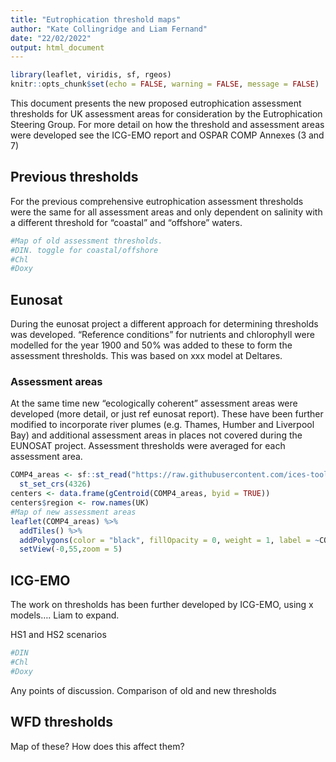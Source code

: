 ```yaml
---
title: "Eutrophication threshold maps"
author: "Kate Collingridge and Liam Fernand"
date: "22/02/2022"
output: html_document
---
```


```r
library(leaflet, viridis, sf, rgeos)
knitr::opts_chunk$set(echo = FALSE, warning = FALSE, message = FALSE)
```

This document presents the new proposed eutrophication assessment thresholds for UK assessment areas for consideration by the Eutrophication Steering Group. For more detail on how the threshold and assessment areas were developed see the ICG-EMO report and OSPAR COMP Annexes (3 and 7)

## Previous thresholds

For the previous comprehensive eutrophication assessment thresholds were the same for all assessment areas and only dependent on salinity with a different threshold for "coastal" and "offshore" waters.


```r
#Map of old assessment thresholds.
#DIN. toggle for coastal/offshore
#Chl
#Doxy

```

## Eunosat

During the eunosat project a different approach for determining thresholds was developed. "Reference conditions" for nutrients and chlorophyll were modelled for the year 1900 and 50% was added to these to form the assessment thresholds. This was based on xxx model at Deltares.

### Assessment areas

At the same time new "ecologically coherent" assessment areas were developed (more detail, or just ref eunosat report). These have been further modified to incorporate river plumes (e.g. Thames, Humber and Liverpool Bay) and additional assessment areas in places not covered during the EUNOSAT project.
Assessment thresholds were averaged for each assessment area.

```r
COMP4_areas <- sf::st_read("https://raw.githubusercontent.com/ices-tools-dev/COMPEAT/master/assessment_areas/COMP4_assessment_areas.csv") %>%
  st_set_crs(4326)
centers <- data.frame(gCentroid(COMP4_areas, byid = TRUE))
centers$region <- row.names(UK)
#Map of new assessment areas
leaflet(COMP4_areas) %>%
  addTiles() %>%
  addPolygons(color = "black", fillOpacity = 0, weight = 1, label = ~COMP4_areas$ID, popup = COMP4_areas$Area_Name_) %>%
  setView(-0,55,zoom = 5)

```

## ICG-EMO

The work on thresholds has been further developed by ICG-EMO, using x models.... Liam to expand.

HS1 and HS2 scenarios

```r
#DIN
#Chl
#Doxy

```

Any points of discussion.
Comparison of old and new thresholds

## WFD thresholds

Map of these? How does this affect them?